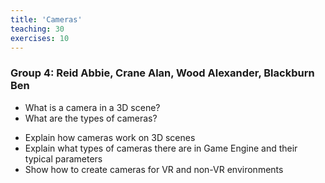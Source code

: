 ```yaml
---
title: 'Cameras'
teaching: 30
exercises: 10
---
```


### Group 4: Reid Abbie, Crane Alan, Wood Alexander, Blackburn Ben

:::::::::::::::::::::::::::::::::::::: questions 

- What is a camera in a 3D scene?
- What are the types of cameras?

::::::::::::::::::::::::::::::::::::::::::::::::

::::::::::::::::::::::::::::::::::::: objectives

- Explain how cameras work on 3D scenes
- Explain what types of cameras there are in Game Engine and their typical parameters
- Show how to create cameras for VR and non-VR environments

::::::::::::::::::::::::::::::::::::::::::::::::


